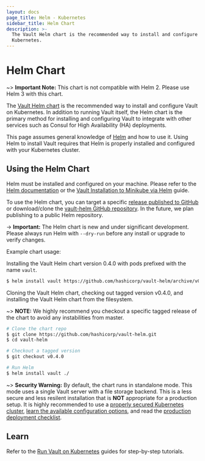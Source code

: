 ```yaml
---
layout: docs
page_title: Helm - Kubernetes
sidebar_title: Helm Chart
description: >-
  The Vault Helm chart is the recommended way to install and configure Vault on
  Kubernetes.
---
```


# Helm Chart

~> **Important Note:** This chart is not compatible with Helm 2. Please use Helm 3 with this chart.

The [Vault Helm chart](https://github.com/hashicorp/vault-helm)
is the recommended way to install and configure Vault on Kubernetes.
In addition to running Vault itself, the Helm chart is the primary
method for installing and configuring Vault to integrate with other
services such as Consul for High Availability (HA) deployments.

This page assumes general knowledge of [Helm](https://helm.sh/) and
how to use it. Using Helm to install Vault requires that Helm is
properly installed and configured with your Kubernetes cluster.

## Using the Helm Chart

Helm must be installed and configured on your machine. Please refer to the [Helm
documentation](https://helm.sh/) or the [Vault Installation to Minikube via
Helm](https://learn.hashicorp.com/vault/getting-started-k8s/minikube) guide.

To use the Helm chart, you can target a specific [release published to
GitHub](https://github.com/hashicorp/vault-helm/releases) or download/clone the
[vault-helm GitHub repository](https://github.com/hashicorp/vault-helm). In the
future, we plan publishing to a public Helm repository.

-> **Important:** The Helm chart is new and under significant development.
Please always run Helm with `--dry-run` before any install or upgrade to verify
changes.

Example chart usage:

Installing the Vault Helm chart version 0.4.0 with pods prefixed with the name
`vault`.

```sh
$ helm install vault https://github.com/hashicorp/vault-helm/archive/v0.4.0.tar.gz
```

Cloning the Vault Helm chart, checking out tagged version v0.4.0, and installing
the Vault Helm chart from the filesystem.

~> **NOTE:** We highly recommend you checkout a specific tagged release
of the chart to avoid any instabilities from master.

```sh
# Clone the chart repo
$ git clone https://github.com/hashicorp/vault-helm.git
$ cd vault-helm

# Checkout a tagged version
$ git checkout v0.4.0

# Run Helm
$ helm install vault ./
```

~> **Security Warning:** By default, the chart runs in standalone mode. This
mode uses a single Vault server with a file storage backend. This is a less
secure and less resilent installation that is **NOT** appropriate for a
production setup. It is highly recommended to use a [properly secured Kubernetes
cluster](https://kubernetes.io/docs/tasks/administer-cluster/securing-a-cluster/),
[learn the available configuration
options](/docs/platform/k8s/helm/configuration), and read the [production deployment
checklist](/docs/platform/k8s/helm/run#architecture).

## Learn

Refer to the [Run Vault on
Kubernetes](https://learn.hashicorp.com/vault?track=getting-started-k8s#getting-started-k8s)
guides for step-by-step tutorials.
